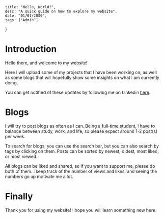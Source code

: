     title: "Hello, World!",
    desc: "A quick guide on how to explore my website",
    date: "01/01/2000",
    tags: ["Admin"]
}

# Introduction

Hello there, and welcome to my website!

Here I will upload some of my projects that I have been working on, as well as some blogs that will hopefully show some insights on what I am currently doing.

You can get notified of these updates by following me on Linkedin [here](https://www.linkedin.com/in/hoang-quan-nguyen-304705266/).

# Blogs

I will try to post blogs as often as I can. Being a full-time student, I have to balance between study, work, and life, so please expect around 1-2 post(s) per week.

To search for blogs, you can use the search bar, but you can also search by tags by clicking on them. Posts can be sorted by newest, oldest, most liked, or most viewed.

All blogs can be liked and shared, so if you want to support me, please do both of them. I keep track of the number of views and likes, and seeing the numbers go up motivate me a lot.

# Finally

Thank you for using my website! I hope you will learn something new here.